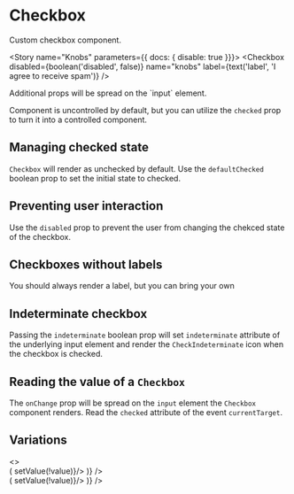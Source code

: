 

<Meta title="Components/Forms/Checkbox" decorators={[withKnobs]} component={Checkbox} />

# Checkbox
<ImportPath component={Checkbox} section="forms" />

Custom checkbox component.

<Story name="Knobs" parameters={{ docs: { disable: true }}}>
  <Checkbox
    disabled={boolean('disabled', false)}
    name="knobs"
    label={text('label', 'I agree to receive spam')}
  />
</Story>

<Preview isExpanded>
  <Checkbox
    name="knobs"
    label='I agree to receive spam'
  />
</Preview>

<Info type="info">
  Additional props will be spread on the `input` element.
</Info>

<Props of={Checkbox} />

Component is uncontrolled by default, but you can utilize the `checked` prop to turn it into a controlled component.

## Managing checked state

`Checkbox` will render as unchecked by default. Use the `defaultChecked` boolean prop to set the
initial state to checked.

<Preview>
  <Story name="Managing checked state">
    <Checkbox defaultChecked name="default-checked" label="Checked by default" />
  </Story>
</Preview>

## Preventing user interaction

Use the `disabled` prop to prevent the user from changing the chekced state of the
checkbox.

<Preview>
  <Story name="Disabled checkboxes">
    <React.Fragment>
      <div>
        <Checkbox disabled name="disabled-unchecked" label="Disabled unchecked" />
      </div>
      <div>
        <Checkbox disabled defaultChecked name="disabled-checked" label="Disabled checked" />
      </div>
    </React.Fragment>
  </Story>
</Preview>

## Checkboxes without labels

You should always render a label, but you can bring your own

<Preview>
  <Story name="Checkbox without label">
    <Checkbox name="no-label" />
  </Story>
</Preview>

## Indeterminate checkbox

Passing the `indeterminate` boolean prop will set `indeterminate` attribute of the
underlying input element and render the `CheckIndeterminate` icon when the checkbox is
checked.

<Preview>
  <Story name="Indeterminate checkboxes">
    <Checkbox checked="mixed" name="notsureif" label="Indeterminate checkbox" />
  </Story>
</Preview>

## Reading the value of a `Checkbox`

The `onChange` prop will be spread on the `input` element the `Checkbox` component
renders. Read the `checked` attribute of the event `currentTarget`.

<Preview>
  <Story name="Reading the value of a Checkbox">
    <Checkbox label="Option one" onChange={action('clicked')} />
  </Story>
</Preview>

## Variations

<Preview>
  <Story name="Variations">
    <>
      <Checkbox label="Indeterminate" checked="mixed" />
      <br />
      <State
        initialValue={true}
        render={(value, setValue) => (
          <Checkbox label="Controlled Checked" checked={value} onChange={() => setValue(!value)}/>
        )}
      />
      <br />
      <State
        initialValue={false}
        render={(value, setValue) => (
          <Checkbox label="Controlled Unchecked" checked={value} onChange={() => setValue(!value)}/>
        )}
      />
      <br />
      <Checkbox label="Uncontrolled" />
      <br />
      <Checkbox label="Uncontrolled Default Checked" defaultChecked />
    </>
  </Story>
</Preview>